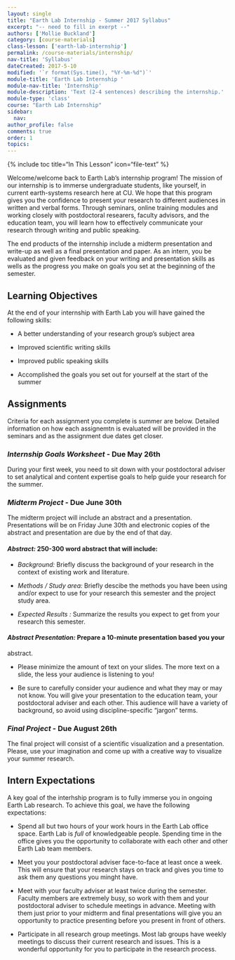 ```yaml
---
layout: single
title: "Earth Lab Internship - Summer 2017 Syllabus"
excerpt: "-- need to fill in exerpt --"
authors: ['Mollie Buckland']
category: [course-materials]
class-lesson: ['earth-lab-internship']
permalink: /course-materials/internship/
nav-title: 'Syllabus'
dateCreated: 2017-5-10
modified: '`r format(Sys.time(), "%Y-%m-%d")`'
module-title: 'Earth Lab Internship '
module-nav-title: 'Internship'
module-description: 'Text (2-4 sentences) describing the internship.'
module-type: 'class'
course: "Earth Lab Internship"
sidebar:
  nav:
author_profile: false
comments: true
order: 1
topics:
---
```


{% include toc title="In This Lesson" icon="file-text" %}


Welcome/welcome back to Earth Lab's internship program! The mission of our
internship is to immerse undergraduate students, like yourself, in current
earth-systems research here at CU. We hope that this program gives you the
confidence to present your research to different audiences in written and verbal
forms. Through seminars, online training modules and working closely with
postdoctoral researers, faculty advisors, and the education team, you will learn
how to effectively communicate your research through writing and public speaking.

The end products of the internship include a midterm presentation and write-up
as well as a final presentation and paper.  As an intern, you be evaluated and
given feedback on your writing and presentation skills as wells as the progress
you make on goals you set at the beginning of the semester.

<div class='notice--success' markdown="1">

## <i class="fa fa-graduation-cap" aria-hidden="true"></i> Learning Objectives
At the end of your internship with Earth Lab you will have gained the following
skills:

  * A better understanding of your research group's subject area

  * Improved scientific writing skills

  * Improved public speaking skills

  * Accomplished the goals you set out for yourself at the start of the summer

</div>

## Assignments
Criteria for each assignment you complete is summer are below. Detailed
information on how each assignemtn is evaluated will be provided in the seminars
and as the assignment due dates get closer.

### *Internship Goals Worksheet* - **Due May 26th**
During your first week, you need to sit down with your postdoctoral adviser to
set analytical and content expertise goals to help guide your research for the
summer.

### *Midterm Project* - **Due June 30th**
  The midterm project will include an abstract and a presentation. Presentations
will be on Friday June 30th and electronic copies of the abstract and presentation
are due by the end of that day.

#### *Abstract:* 250-300 word abstract that will include:

  * *Background:* Briefly discuss the background of your research in the context
  of existing work and literature.

  * *Methods / Study area:* Briefly descibe the methods you have been using
  and/or expect to use for your research this semester and the project study area.

  * *Expected Results :* Summarize the results you expect to get from your
  research this semester.

#### *Abstract Presentation:* Prepare a 10-minute presentation based you your
abstract.

  * Please minimize the amount of text on your slides. The more text on a slide,
  the less your audience is listening to you!

  * Be sure to carefully consider your audience and what they may or may not
  know. You will give your presentation to the education team, your postdoctoral
  adviser and each other. This audience will have a variety of background, so
  avoid using discipline-specific "jargon" terms.

### *Final Project* - **Due August 26th**
  The final project will consist of a scientific visualization and a presentation.
Please, use your imagination and come up with a creative way to visualize your
summer research.

## Intern Expectations
A key goal of the interhship program is to fully immerse you in ongoing Earth Lab
research. To achieve this goal, we have the following expectations:

  * Spend all but two hours of your work hours in the Earth Lab office space.
  Earth Lab is *full* of knowledgeable people. Spending time in the office gives
  you the opportunity to collaborate with each other and other Earth Lab team
  members.

  * Meet you your postdoctoral adviser face-to-face at least once a week.
  This will ensure that your research stays on track and gives you time to ask
  them any questions you minght have.

  * Meet with your faculty adviser at least twice during the semester. Faculty
  members are extremely busy, so work with them and your postdoctoral adviser to
  schedule meetings in advance. Meeting with them just prior to your midterm and
  final presentations will give you an opportunity to practice presenting before
  you present in front of others.

  * Participate in all research group meetings. Most lab groups have weekly
  meetings to discuss their current research and issues. This is a wonderful
  opportunity for you to participate in the research process.
